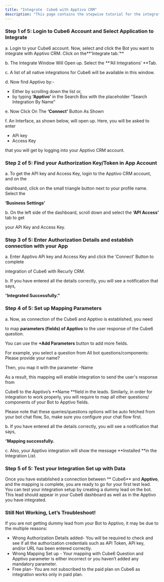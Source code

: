 ```yaml
---
title: "Integrate  Cube6 with Apptivo CRM"
description: "This page contains the stepwise tutorial for the integration with  Cube6"
---
```


### **Step 1 of 5: Login to  Cube6 Account and Select Application to Integrate**

a. Login to your  Cube6 account. Now, select and click the Bot you want to integrate with Apptivo CRM. Click on the**‘Integrate tab.’** 

b. The Integrate Window Will Open up. Select the **‘All Integrations’ **Tab.

c. A list of all native integrations for  Cube6 will be available in this window.

d. Now find Apptivo by:-

- Either by scrolling down the list or,
- by typing **‘Apptivo’** in the Search Box with the placeholder “Search Integration By Name”

e. Now Click On The **‘Connect’** Button As Shown

f. An Interface, as shown below, will open up. Here, you will be asked to enter

- APi key
- Access Key

that you will get by logging into your Apptivo CRM account.

### **Step 2 of 5: Find your Authorization Key/Token in App Account**

a. To get the API key and Access Key, login to the Apptivo CRM account, and on the

dashboard, click on the small triangle button next to your profile name. Select the

**‘Business Settings’**

b. On the left side of the dashboard, scroll down and select the **‘API Access’** tab to get

your APi Key and Access Key.

### **Step 3 of 5: Enter Authorization Details and establish connection with your App**

a. Enter Apptivo APi key and Access Key and click the ‘Connect’ Button to complete

integration of  Cube6 with Recurly CRM.

b. If you have entered all the details correctly, you will see a notification that says,

“**Integrated Successfully.”**

### **Step 4 of 5: Set up Mapping Parameters**

a. Now, as connection of the  Cube6 and Apptivo is established, you need

to map **parameters (fields) of Apptivo** to the user response of the  Cube6 question.

You can use the **\+Add Parameters** button to add more fields.

For example, you select a question from All bot questions/components: Please provide your name?

Then, you map it with the parameter -Name

As a result, this mapping will enable integration to send the user's response from

 Cube6 to the Apptivo’s **Name **field in the leads. Similarly, in order for integration to work properly, you will require to map all other questions/ components of your Bot to Apptivo fields.

Please note that these queries/questions options will be auto fetched from your bot chat flow, So, make sure you configure your chat flow first.

b. If you have entered all the details correctly, you will see a notification that says,

“**Mapping successfully.**

c. Also, your Apptivo integration will show the message **Installed **in the Integration List.

### **Step 5 of 5: Test your Integration Set up with Data**

Once you have established a connection between ** Cube6** and **Apptivo**, and the mapping is complete, you are ready to go for your first test lead. You can test your integration setup by creating a dummy lead on the bot. This lead should appear in your  Cube6 dashboard as well as in the Apptivo you have integrated.

### **Still Not Working, Let’s Troubleshoot\!**

If you are not getting dummy lead from your Bot to Apptivo, it may be due to the multiple reasons:

- Wrong Authorization Details added- You will be required to check and see if all the authorization credentials such as API Token, API key, and/or URL has been entered correctly.
- Wrong Mapping Set up - Your mapping with  Cube6 Question and Apptivo parameter is either incorrect or you haven’t added any mandatory parameter.
- Free plan- You are not subscribed to the paid plan on  Cube6 as integration works only in paid plan.

 
